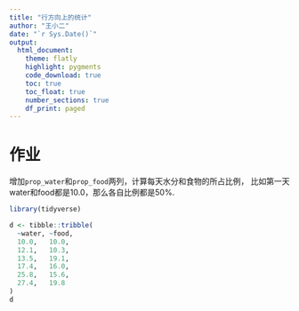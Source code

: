 ```yaml
---
title: "行方向上的统计"
author: "王小二"
date: "`r Sys.Date()`"
output: 
  html_document:
    theme: flatly
    highlight: pygments
    code_download: true
    toc: true
    toc_float: true
    number_sections: true
    df_print: paged
---
```


# 作业

增加`prop_water`和`prop_food`两列，计算每天水分和食物的所占比例， 比如第一天water和food都是10.0，那么各自比例都是50%.

```r
library(tidyverse)

d <- tibble::tribble(
  ~water, ~food,
  10.0,   10.0,
  12.1,   10.3,
  13.5,   19.1,
  17.4,   16.0,
  25.8,   15.6,
  27.4,   19.8
)
d
```

